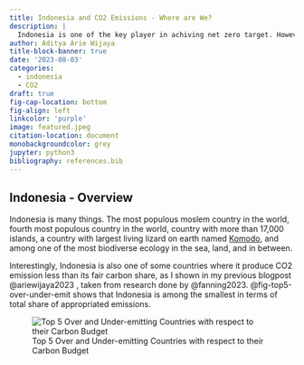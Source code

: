 ```yaml
---
title: Indonesia and CO2 Emissions - Where are We?
description: |
  Indonesia is one of the key player in achiving net zero target. However, the country is also seeing an uprising of CO2 emission lately. Why?
author: Aditya Arie Wijaya
title-block-banner: true
date: '2023-08-03'
categories:
  - indonesia
  - CO2
draft: true
fig-cap-location: bottom
fig-align: left
linkcolor: 'purple'
image: featured.jpeg
citation-location: document
monobackgroundcolor: grey
jupyter: python3
bibliography: references.bib
---
```


## Indonesia - Overview

Indonesia is many things. The most populous moslem country in the world, fourth most populous country in the world, country with more than 17,000 islands, a country with largest living lizard on earth named [Komodo](whc.unesco.org/en/documents/125037 "Source of Featured Image"), and among one of the most biodiverse ecology in the sea, land, and in between.

Interestingly, Indonesia is also one of some countries where it produce CO2 emission less than its fair carbon share, as I shown in my previous blogpost @ariewijaya2023 , taken from research done by @fanning2023. @fig-top5-over-under-emit shows that Indonesia is among the smallest in terms of total share of appropriated emissions.

![Top 5 Over and Under-emitting Countries with respect to their Carbon Budget](images/top5_overemitting_underemitting_countries.png){#fig-top5-over-under-emit}



